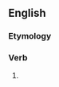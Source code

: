 ==English==

===Etymology===
{{suffix|en|urge|est|nocat=1}}

===Verb===
{{head|en|verb form}}

# {{en-archaic second-person singular of|urge|lang=en}}